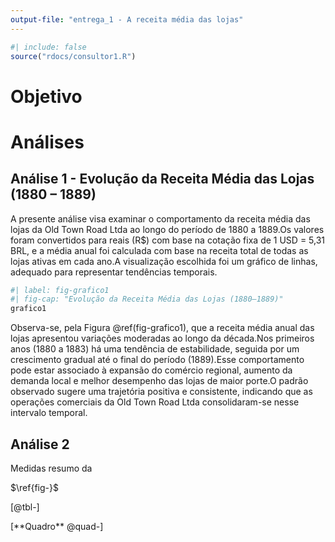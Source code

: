 ```yaml
---
output-file: "entrega_1 - A receita média das lojas"
---
```

```r
#| include: false
source("rdocs/consultor1.R")
```



# Objetivo

# Análises

## Análise 1 - Evolução da Receita Média das Lojas (1880 – 1889)
A presente análise visa examinar o comportamento da receita média das lojas da Old Town Road Ltda ao longo do período de 1880 a 1889.Os valores foram convertidos para reais (R$) com base na cotação fixa de 1 USD = 5,31 BRL, e a média anual foi calculada com base na receita total de todas as lojas ativas em cada ano.A visualização escolhida foi um gráfico de linhas, adequado para representar tendências temporais.

```r
#| label: fig-grafico1
#| fig-cap: "Evolução da Receita Média das Lojas (1880–1889)"
grafico1


```

Observa-se, pela Figura @ref(fig-grafico1), que a receita média anual das lojas apresentou variações moderadas ao longo da década.Nos primeiros anos (1880 a 1883) há uma tendência de estabilidade, seguida por um crescimento gradual até o final do período (1889).Esse comportamento pode estar associado à expansão do comércio regional, aumento da demanda local e melhor desempenho das lojas de maior porte.O padrão observado sugere uma trajetória positiva e consistente, indicando que as operações comerciais da Old Town Road Ltda consolidaram-se nesse intervalo temporal.




## Análise 2

::: {#quad- layout-align="center" quad-pos="H"}
```{=latex}



```

Medidas resumo da 
:::



::: {#tbl-modalidades layout-align="center" tbl-pos="H"}
```{=latex}


```


:::




$\ref{fig-}$

[@tbl-]


[**Quadro** @quad-]











